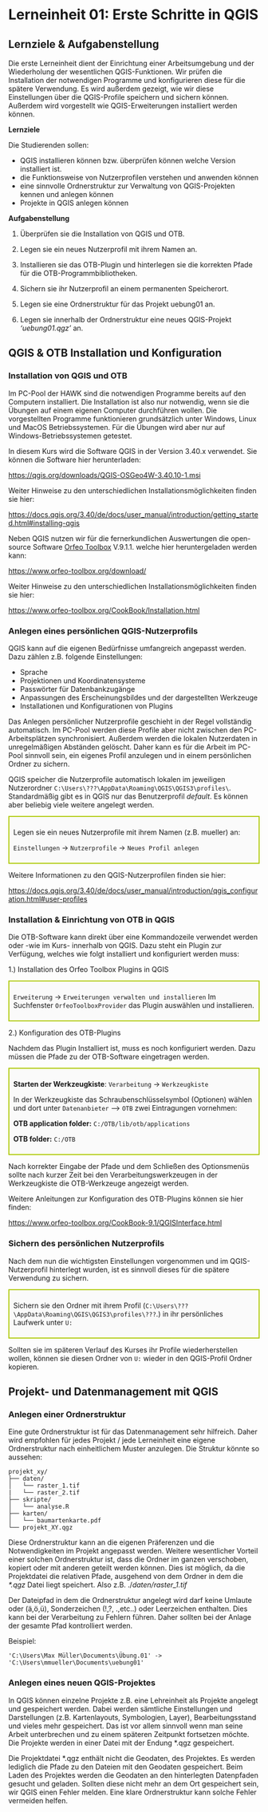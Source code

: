 <!--

Skripte für die Übungen 02 des Moduls FPM08 Forstliche Fernerkundung im Studiengang
B.Sc. Forstwirtschaft an der HAWK Göttingen.

Autor: Paul Magdon
Datum: 2025-10-12
Lizenz: Creative Commons BY-NC-SA 4.0 https://creativecommons.org/licenses/by-nc-sa/4.0/

-->

# Lerneinheit 01: Erste Schritte in QGIS

## Lernziele & Aufgabenstellung

Die erste Lerneinheit dient der Einrichtung einer Arbeitsumgebung und der Wiederholung der
wesentlichen QGIS-Funktionen. Wir prüfen die Installation der notwendigen Programme und
konfigurieren diese für die spätere Verwendung. Es wird außerdem gezeigt, wie wir diese
Einstellungen über die QGIS-Profile speichern und sichern können. Außerdem wird vorgestellt wie
QGIS-Erweiterungen installiert werden können.

**Lernziele**

Die Studierenden sollen:

-   QGIS installieren können bzw. überprüfen können welche Version installiert ist.
-   die Funktionsweise von Nutzerprofilen verstehen und anwenden können
-   eine sinnvolle Ordnerstruktur zur Verwaltung von QGIS-Projekten kennen und anlegen können
-   Projekte in QGIS anlegen können

**Aufgabenstellung**

1.  Überprüfen sie die Installation von QGIS und OTB.

2.  Legen sie ein neues Nutzerprofil mit ihrem Namen an.

3.  Installieren sie das OTB-Plugin und hinterlegen sie die korrekten Pfade für die
    OTB-Programmbibliotheken.

4.  Sichern sie ihr Nutzerprofil an einem permanenten Speicherort.

5.  Legen sie eine Ordnerstruktur für das Projekt uebung01 an.

6.  Legen sie innerhalb der Ordnerstruktur eine neues QGIS-Projekt *'uebung01.qgz'* an.

## QGIS & OTB Installation und Konfiguration

### Installation von QGIS und OTB

::: callout-note
Im PC-Pool der HAWK sind die notwendigen Programme bereits auf den Computern installiert. Die
Installation ist also nur notwendig, wenn sie die Übungen auf einem eigenen Computer durchführen
wollen. Die vorgestellten Programme funktionieren grundsätzlich unter Windows, Linux und MacOS
Betriebssystemen. Für die Übungen wird aber nur auf Windows-Betriebssystemen getestet.
:::

In diesem Kurs wird die Software QGIS in der Version 3.40.x verwendet. Sie können die Software hier
herunterladen:

<https://qgis.org/downloads/QGIS-OSGeo4W-3.40.10-1.msi>

Weiter Hinweise zu den unterschiedlichen Installationsmöglichkeiten finden sie hier:

<https://docs.qgis.org/3.40/de/docs/user_manual/introduction/getting_started.html#installing-qgis>

Neben QGIS nutzen wir für die fernerkundlichen Auswertungen die open-source Software [Orfeo
Toolbox](https://www.orfeo-toolbox.org/) V.9.1.1. welche hier heruntergeladen werden kann:

<https://www.orfeo-toolbox.org/download/>

Weiter Hinweise zu den unterschiedlichen Installationsmöglichkeiten finden sie hier:

<https://www.orfeo-toolbox.org/CookBook/Installation.html>

### Anlegen eines persönlichen QGIS-Nutzerprofils

QGIS kann auf die eigenen Bedürfnisse umfangreich angepasst werden. Dazu zählen z.B. folgende
Einstellungen:

-   Sprache
-   Projektionen und Koordinatensysteme
-   Passwörter für Datenbankzugänge
-   Anpassungen des Erscheinungsbildes und der dargestellten Werkzeuge
-   Installationen und Konfigurationen von Plugins

::: callout-note
Das Anlegen persönlicher Nutzerprofile geschieht in der Regel vollständig automatisch. Im PC-Pool
werden diese Profile aber nicht zwischen den PC-Arbeitsplätzen synchronisiert. Außerdem werden die
lokalen Nutzerdaten in unregelmäßigen Abständen gelöscht. Daher kann es für die Arbeit im PC-Pool
sinnvoll sein, ein eigenes Profil anzulegen und in einem persönlichen Ordner zu sichern.
:::

QGIS speicher die Nutzerprofile automatisch lokalen im jeweiligen Nutzerordner
`C:\Users\???\AppData\Roaming\QGIS\QGIS3\profiles\`. Standardmäßig gibt es in QGIS nur das
Benutzerprofil *default*. Es können aber beliebig viele weitere angelegt werden.

::: {style="border: 2px solid #afca0b; background-color: #fafafa; padding: 8px;"}
Legen sie ein neues Nutzerprofile mit ihrem Namen (z.B. mueller) an:

`Einstellungen` → `Nutzerprofile` → `Neues Profil anlegen`
:::

Weitere Informationen zu den QGIS-Nutzerprofilen finden sie hier:

<https://docs.qgis.org/3.40/de/docs/user_manual/introduction/qgis_configuration.html#user-profiles>

### Installation & Einrichtung von OTB in QGIS

Die OTB-Software kann direkt über eine Kommandozeile verwendet werden oder -wie im Kurs- innerhalb
von QGIS. Dazu steht ein Plugin zur Verfügung, welches wie folgt installiert und konfiguriert werden
muss:

1.) Installation des Orfeo Toolbox Plugins in QGIS

::: {style="border: 2px solid #afca0b; background-color: #fafafa; padding: 8px;"}
`Erweiterung` → `Erweiterungen verwalten und installieren` Im Suchfenster `OrfeoToolboxProvider` das
Plugin auswählen und installieren.
:::

2.) Konfiguration des OTB-Plugins

Nachdem das Plugin Installiert ist, muss es noch konfiguriert werden. Dazu müssen die Pfade zu der
OTB-Software eingetragen werden.

::: {style="border: 2px solid #afca0b; background-color: #fafafa; padding: 8px;"}
**Starten der Werkzeugkiste**: `Verarbeitung` → `Werkzeugkiste`

In der Werkzeugkiste das Schraubenschlüsselsymbol (Optionen) wählen und dort unter `Datenanbieter`
--\> `OTB` zwei Eintragungen vornehmen:

**OTB application folder:** `C:/OTB/lib/otb/applications`

**OTB folder:** `C:/OTB`
:::

Nach korrekter Eingabe der Pfade und dem Schließen des Optionsmenüs sollte nach kurzer Zeit bei den
Verarbeitungswerkzeugen in der Werkzeugkiste die OTB-Werkzeuge angezeigt werden.

Weitere Anleitungen zur Konfiguration des OTB-Plugins können sie hier finden:

<https://www.orfeo-toolbox.org/CookBook-9.1/QGISInterface.html>

### Sichern des persönlichen Nutzerprofils

Nach dem nun die wichtigsten Einstellungen vorgenommen und im QGIS-Nutzerprofil hinterlegt wurden,
ist es sinnvoll dieses für die spätere Verwendung zu sichern.

::: {style="border: 2px solid #afca0b; background-color: #fafafa; padding: 8px;"}
Sichern sie den Ordner mit ihrem Profil (`C:\Users\???\AppData\Roaming\QGIS\QGIS3\profiles\???`.) in
ihr persönliches Laufwerk unter `U:`
:::

Sollten sie im späteren Verlauf des Kurses ihr Profile wiederherstellen wollen, können sie diesen
Ordner von `U:` wieder in den QGIS-Profil Ordner kopieren.

## Projekt- und Datenmanagement mit QGIS {#sec-projekt_management}

### Anlegen einer Ordnerstruktur

Eine gute Ordnerstruktur ist für das Datenmanagement sehr hilfreich. Daher wird empfohlen für jedes
Projekt / jede Lerneinheit eine eigene Ordnerstruktur nach einheitlichem Muster anzulegen. Die
Struktur könnte so aussehen:

``` plaintext
projekt_xy/
├── daten/
│   └── raster_1.tif
|   └── raster_2.tif
├── skripte/
│   └── analyse.R
├── karten/
│   └── baumartenkarte.pdf
└── projekt_XY.qgz
```

Diese Ordnerstruktur kann an die eigenen Präferenzen und die Notwendigkeiten im Projekt angepasst
werden. Weitere wesentlicher Vorteil einer solchen Ordnerstruktur ist, dass die Ordner im ganzen
verschoben, kopiert oder mit anderen geteilt werden können. Dies ist möglich, da die Projektdatei
die relativen Pfade, ausgehend von dem Ordner in dem die *\*.qgz* Datei liegt speichert. Also z.B.
./*daten/raster_1.tif*

::: callout-caution
Der Dateipfad in dem die Ordnerstruktur angelegt wird darf keine Umlaute oder (ä,ö,ü), Sonderzeichen
(!,?, .,etc..) oder Leerzeichen enthalten. Dies kann bei der Verarbeitung zu Fehlern führen. Daher
sollten bei der Anlage der gesamte Pfad kontrolliert werden.

Beispiel:

`'C:\Users\Max Müller\Documents\Übung.01' -> 'C:\Users\mmueller\Documents\uebung01'`
:::

### Anlegen eines neuen QGIS-Projektes

In QGIS können einzelne Projekte z.B. eine Lehreinheit als Projekte angelegt und gespeichert werden.
Dabei werden sämtliche Einstellungen und Darstellungen (z.B. Kartenlayouts, Symbologien, Layer),
Bearbeitungsstand und vieles mehr gespeichert. Das ist vor allem sinnvoll wenn man seine Arbeit
unterbrechen und zu einem späteren Zeitpunkt fortsetzen möchte. Die Projekte werden in einer Datei
mit der Endung \*.qgz gespeichert.

::: callout-note
Die Projektdatei \*.qgz enthält nicht die Geodaten, des Projektes. Es werden lediglich die Pfade zu
den Dateien mit den Geodaten gespeichert. Beim Laden des Projektes werden die Geodaten an den
hinterlegten Datenpfaden gesucht und geladen. Sollten diese nicht mehr an dem Ort gespeichert sein,
wir QGIS einen Fehler melden. Eine klare Ordnerstruktur kann solche Fehler vermeiden helfen.
:::
